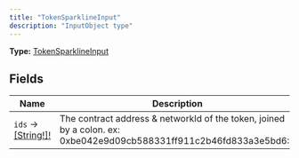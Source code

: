 ```yaml
---
title: "TokenSparklineInput"
description: "InputObject type"
---
```


**Type:** [TokenSparklineInput](/api-reference/types/tokensparklineinput)

## Fields

| Name | Description |
|------|-------------|
| `ids` → [[String!]!](/api-reference/types/string) | The contract address &amp; networkId of the token, joined by a colon. ex: 0xbe042e9d09cb588331ff911c2b46fd833a3e5bd6:1 |

